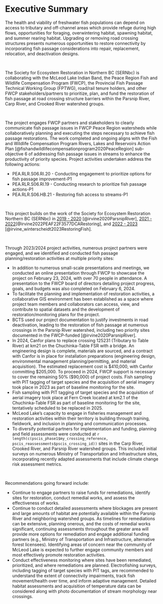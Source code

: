 # Executive Summary {.unnumbered}

The health and viability of freshwater fish populations can depend on access to tributary and off-channel areas which provide refuge during high flows, opportunities for foraging, overwintering habitat, spawning habitat, and summer rearing habitat. Upgrading or removing road crossing structures presents numerous opportunities to restore connectivity by incorporating fish passage considerations into repair, replacement, relocation, and deactivation designs.

<br>

The Society for Ecosystem Restoration in Northern BC (SERNbc) is collaborating with the McLeod Lake Indian Band, the Peace Region Fish and Wildlife Compensation Program (FWCP), the Provincial Fish Passage Technical Working Group (FPTWG), road/rail tenure holders, and other FWCP stakeholders/partners to prioritize, plan, and fund the restoration of fish passage at road crossing structure barriers within the Parsnip River, Carp River, and Crooked River watershed groups.

<br>

The project engages FWCP partners and stakeholders to clearly communicate fish passage issues in FWCP Peace Region watersheds while collaboratively planning and executing the steps necessary to achieve fish passage restorations. The work completed and ongoing aligns with the Fish and Wildlife Compensation Program Rivers, Lakes and Reservoirs Action Plan [@fishandwildlifecompensationprogram2020PeaceRegion] sub-objective 6 of addressing fish passage issues in streams to enhance the productivity of priority species. Project activities undertaken address the following actions:

-   PEA.RLR.S06.RI.20 - Conducting engagement to prioritize options for fish passage improvement-P1
-   PEA.RLR.S06.RI.19 - Conducting research to prioritize fish passage actions-P1
-   PEA.RLR.S06.HB.21 - Restoring fish access to streams-P1

<br>

This project builds on the work of the Society for Ecosystem Restoration Northern BC (SERNbc) in [2019 - 2020](https://newgraphenvironment.github.io/Parsnip_Fish_Passage/) [@irvine2020ParsnipRiver], [2021 - 2022](https://newgraphenvironment.github.io/fish_passage_parsnip_2021_reporting/)[@irvine2022PEAF22F3577DCARestoring], and [2022 - 2023](https://newgraphenvironment.github.io/fish_passage_peace_2022_reporting/) [@irvine_winterscheidt2023RestoringFish].

<br>

Through 2023/2024 project activities, numerous project partners were engaged, and we identified and conducted fish passage planning/restoration activities at multiple priority sites:

-   In addition to numerous small-scale presentations and meetings, we conducted an online presentation through FWCP to showcase the project on February 23, 2024, with over 70 people in attendance. A presentation to the FWCP board of directors detailing project progress, goals, and budgets was also completed on February 6, 2024.
-   To facilitate the planning and implementation of restoration activities, a collaborative GIS environment has been established as a space where project team members and collaborators can access, view, and contribute to spatial datasets and the development of restoration/monitoring plans for the project.
-   BCTS used our project documentation to justify investments in road deactivation, leading to the restoration of fish passage at numerous crossings in the Parsnip River watershed, including two priority sites documented in the FWCP-funded [@irvine2020ParsnipRiver].
-   In 2024, Canfor plans to replace crossing 125231 (Tributary to Table River) at km21 on the Chuchinka-Table FSR with a bridge. An engineering design is complete, materials are sourced, and a contract with Canfor is in place for installation preparations (engineering design, environmental management planning/permitting, and material acquisition). The estimated replacement cost is $410,000, with Canfor committing $205,000. To proceed in 2024, FWCP support is necessary to cover the remaining 50% ($90,000) of project costs. Fish sampling with PIT tagging of target species and the acquisition of aerial imagery took place in 2023 as part of baseline monitoring for the site.
-   Fish sampling with PIT tagging of target species and the acquisition of aerial imagery took place at Fern Creek located at km2.1 of the Chuchinka-Table FSR as part of baseline monitoring for the site, tentatively scheduled to be replaced in 2025.
-   McLeod Lake's capacity to engage in fisheries management and restoration activities within their territory is building through training, fieldwork, and inclusion in planning and communication processes.
-   To diversify potential partners for implementation and funding, planning and field assessments were conducted at `r length(c(pscis_phase1$my_crossing_reference, pscis_reassessments$pscis_crossing_id))` sites in the Carp River, Crooked River, and Parsnip River watershed groups. This included initial surveys on numerous Ministry of Transportation and Infrastructure sites, incorporating recently adapted assessments that include climate change risk assessment metrics.

<br>

Recommendations going forward include:

-   Continue to engage partners to raise funds for remediations, identify sites for restoration, conduct remedial works, and assess the effectiveness of works.
-   Continue to conduct detailed assessments where blockages are present and large amounts of habitat are potentially available within the Parsnip River and neighboring watershed groups. As timelines for remediations can be extensive, planning onerous, and the costs of remedial works significant, continuing assessments throughout the greater area will provide more options for remediation and engage additional funding partners (e.g., Ministry of Transportation and Infrastructure, alternative forest licensees). Identifying areas of concern near the community of McLeod Lake is expected to further engage community members and most effectively promote restoration activities.
-   Conduct effectiveness monitoring where sites have been remediated, prioritized, and where remediations are planned. Electrofishing surveys, including tagging of target species with PIT tags, are recommended to understand the extent of connectivity impairments, track fish movement/health over time, and inform adaptive management. Detailed habitat assessments and acquisition of temperature data can be considered along with photo documentation of stream morphology near crossings.

